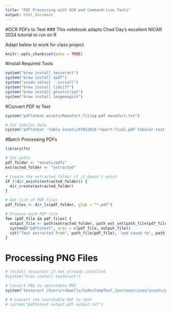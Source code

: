 ```yaml
---
title: "PDF Processing with OCR and Command-line Tools"
output: html_document
---
```


#OCR PDFs to Text
### This notebook adapts Chad Day's excellent NICAR 2024 tutorial to run on R

Adapt below to work for class project

```r
knitr::opts_chunk$set(echo = TRUE)
```

#Install Required Tools
```r
system("brew install tesseract")
system("brew install xpdf")
system("xcode-select --install")
system("brew install libtiff")
system("brew install ghostscript")
system("brew install imagemagick")
```

#Convert PDF to Text
```r
system("pdftotext assets/Manafort_filing.pdf manafort.txt")

# For tabular data
system("pdftotext -table assets/07012018-report-final.pdf tabular-test.txt")
```


#Batch Processing PDFs
```r

library(fs)

# Set paths
pdf_folder <- "assets/pdfs"
extracted_folder <- "extracted"

# Create the extracted folder if it doesn't exist
if (!dir_exists(extracted_folder)) {
  dir_create(extracted_folder)
}

# Get list of PDF files
pdf_files <- dir_ls(pdf_folder, glob = "*.pdf")

# Process each PDF file
for (pdf_file in pdf_files) {
  output_file <- path(extracted_folder, path_ext_set(path_file(pdf_file), "txt"))
  system2("pdftotext", args = c(pdf_file, output_file))
  cat("Text extracted from", path_file(pdf_file), "and saved to", path_file(output_file), "\n")
}
```

# Processing PNG Files

```r
# Install tesseract if not already installed
#system("brew install tesseract")

# Convert PNG to searchable PDF
system("tesseract /Users/robwells/Code/CompText_Jour/exercises/assets/pdfs/a_lynching_in_ohio.png output")

# # Convert the searchable PDF to text
# system("pdftotext output.pdf output.txt")


```


